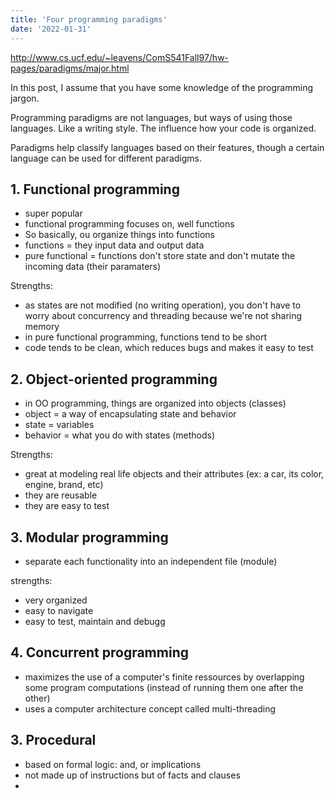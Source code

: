 ```yaml
---
title: 'Four programming paradigms'
date: '2022-01-31'
---
```

http://www.cs.ucf.edu/~leavens/ComS541Fall97/hw-pages/paradigms/major.html

In this post, I assume that you have some knowledge of the programming jargon.

Programming paradigms are not languages, but ways of using those languages. Like a writing style. The influence how your code is organized.

Paradigms help classify languages based on their features, though a certain language can be used for different paradigms.

## 1. Functional programming
- super popular
- functional programming focuses on, well functions
- So basically, ou organize things into functions
- functions = they input data and output data
- pure functional = functions don't store state and don't mutate the incoming data (their paramaters)

Strengths:
- as states are not modified (no writing operation), you don't have to worry about concurrency and threading because we're not sharing memory
- in pure functional programming, functions tend to be short
- code tends to be clean, which reduces bugs and makes it easy to test

## 2. Object-oriented programming
- in OO programming, things are organized into objects (classes)
- object = a way of encapsulating state and behavior
- state = variables
- behavior = what you do with states (methods)

Strengths:
- great at modeling real life objects and their attributes (ex: a car, its color, engine, brand, etc)
- they are reusable
- they are easy to test

## 3. Modular programming
- separate each functionality into an independent file (module)

strengths:
- very organized
- easy to navigate
- easy to test, maintain and debugg

## 4. Concurrent programming
- maximizes the use of a computer's finite ressources by overlapping some program computations (instead of running them one after the other)
- uses a computer architecture concept called multi-threading

## 3. Procedural
- based on formal logic: and, or implications
- not made up of instructions but of facts and clauses
- 